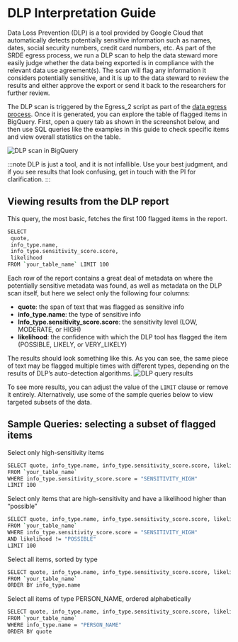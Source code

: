 # DLP Interpretation Guide

Data Loss Prevention (DLP) is a tool provided by Google Cloud that automatically detects potentially sensitive information such as names, dates, social security numbers, credit card numbers, etc. As part of the SRDE egress process, we run a DLP scan to help the data steward more easily judge whether the data being exported is in compliance with the relevant data use agreement(s). The scan will flag any information it considers potentially sensitive, and it is up to the data steward to review the results and either approve the export or send it back to the researchers for further review.

The DLP scan is triggered by the Egress_2 script as part of the [data egress process](03_data_transfers.mdx). Once it is generated, you can explore the table of flagged items in BigQuery. First, open a query tab as shown in the screenshot below, and then use SQL queries like the examples in this guide to check specific items and view overall statistics on the table.

![DLP scan in BigQuery](./static/dlp_scan_big_query.png)


:::note
 DLP is just a tool, and it is not infallible. Use your best judgment, and if you see results that look confusing, get in touch with the PI for clarification.
:::

## Viewing results from the DLP report

This query, the most basic, fetches the first 100 flagged items in the report.
```sh
SELECT
 quote,
 info_type.name,
 info_type.sensitivity_score.score,
 likelihood
FROM `your_table_name` LIMIT 100
```

Each row of the report contains a great deal of metadata on where the potentially sensitive metadata was found, as well as metadata on the DLP scan itself, but here we select only the following four columns:
-   **quote**: the span of text that was flagged as sensitive info
-   **info_type.name**: the type of sensitive info
-   **Info_type.sensitivity_score.score**: the sensitivity level (LOW, MODERATE, or HIGH)
-   **likelihood**: the confidence with which the DLP tool has flagged the item (POSSIBLE, LIKELY, or VERY_LIKELY)

The results should look something like this. As you can see, the same piece of text may be flagged multiple times with different types, depending on the results of DLP’s auto-detection algorithms.
![DLP query results](./static/dlp_query_results.png)

To see more results, you can adjust the value of the `LIMIT` clause or remove it entirely. Alternatively, use some of the sample queries below to view targeted subsets of the data.

## Sample Queries: selecting a subset of flagged items

Select only high-sensitivity items
```sh
SELECT quote, info_type.name, info_type.sensitivity_score.score, likelihood
FROM `your_table_name`
WHERE info_type.sensitivity_score.score = "SENSITIVITY_HIGH"
LIMIT 100
```

Select only items that are high-sensitivity and have a likelihood higher than “possible”
```sh
SELECT quote, info_type.name, info_type.sensitivity_score.score, likelihood
FROM `your_table_name`
WHERE info_type.sensitivity_score.score = "SENSITIVITY_HIGH"
AND likelihood != "POSSIBLE"
LIMIT 100
```

Select all items, sorted by type
```sh
SELECT quote, info_type.name, info_type.sensitivity_score.score, likelihood
FROM `your_table_name`
ORDER BY info_type.name
```

Select all items of type PERSON_NAME, ordered alphabetically
```sh
SELECT quote, info_type.name, info_type.sensitivity_score.score, likelihood
FROM `your_table_name`
WHERE info_type.name = "PERSON_NAME"
ORDER BY quote
```

